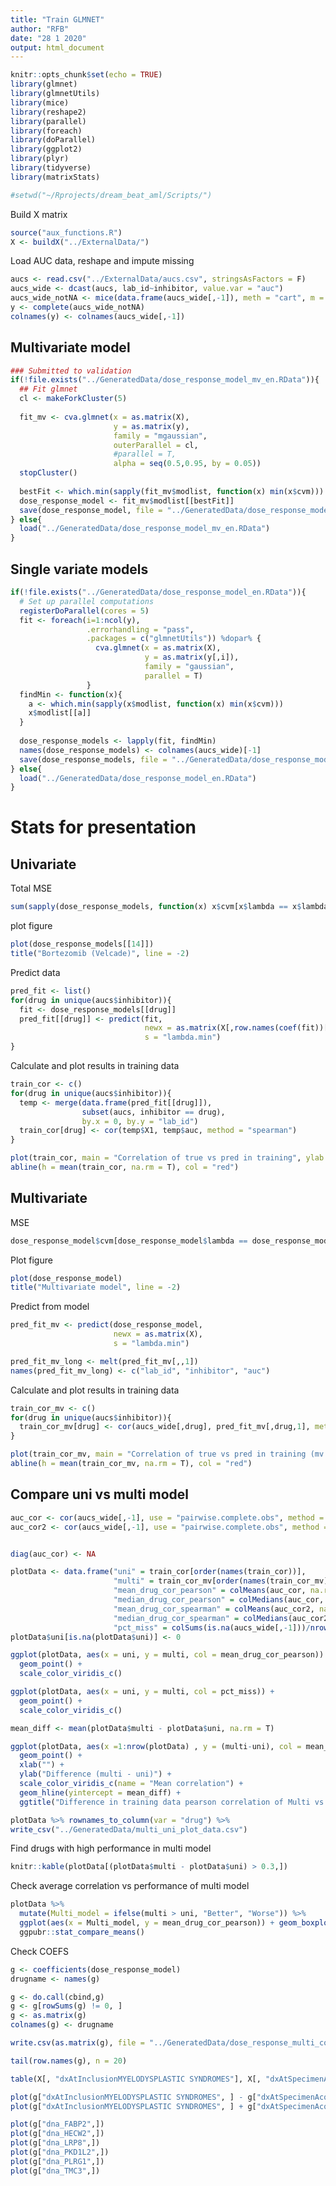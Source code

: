 ```yaml
---
title: "Train GLMNET"
author: "RFB"
date: "28 1 2020"
output: html_document
---
```


```r
knitr::opts_chunk$set(echo = TRUE)
library(glmnet)
library(glmnetUtils)
library(mice)
library(reshape2)
library(parallel)
library(foreach)
library(doParallel)
library(ggplot2)
library(plyr)
library(tidyverse)
library(matrixStats)

#setwd("~/Rprojects/dream_beat_aml/Scripts/")
```

Build X matrix
```r
source("aux_functions.R")
X <- buildX("../ExternalData/")
```

Load AUC data, reshape and impute missing
```r
aucs <- read.csv("../ExternalData/aucs.csv", stringsAsFactors = F)
aucs_wide <- dcast(aucs, lab_id~inhibitor, value.var = "auc")
aucs_wide_notNA <- mice(data.frame(aucs_wide[,-1]), meth = "cart", m = 1)
y <- complete(aucs_wide_notNA)
colnames(y) <- colnames(aucs_wide[,-1])
```

## Multivariate model
```r
### Submitted to validation
if(!file.exists("../GeneratedData/dose_response_model_mv_en.RData")){
  ## Fit glmnet
  cl <- makeForkCluster(5)
  
  fit_mv <- cva.glmnet(x = as.matrix(X),
                       y = as.matrix(y),
                       family = "mgaussian",
                       outerParallel = cl,
                       #parallel = T,
                       alpha = seq(0.5,0.95, by = 0.05))
  stopCluster()
  
  bestFit <- which.min(sapply(fit_mv$modlist, function(x) min(x$cvm)))
  dose_response_model <- fit_mv$modlist[[bestFit]]
  save(dose_response_model, file = "../GeneratedData/dose_response_model_mv_en.RData")
} else{
  load("../GeneratedData/dose_response_model_mv_en.RData")
}
```

## Single variate models
```r
if(!file.exists("../GeneratedData/dose_response_model_en.RData")){
  # Set up parallel computations
  registerDoParallel(cores = 5)
  fit <- foreach(i=1:ncol(y),
                 .errorhandling = "pass",
                 .packages = c("glmnetUtils")) %dopar% {
                   cva.glmnet(x = as.matrix(X),
                              y = as.matrix(y[,i]),
                              family = "gaussian",
                              parallel = T)
                 }
  findMin <- function(x){
    a <- which.min(sapply(x$modlist, function(x) min(x$cvm)))
    x$modlist[[a]]
  }
  
  dose_response_models <- lapply(fit, findMin)
  names(dose_response_models) <- colnames(aucs_wide)[-1]
  save(dose_response_models, file = "../GeneratedData/dose_response_model_en.RData")
} else{
  load("../GeneratedData/dose_response_model_en.RData")
}
```


# Stats for presentation
## Univariate
Total MSE
```r
sum(sapply(dose_response_models, function(x) x$cvm[x$lambda == x$lambda.min]))
```


plot figure
```r
plot(dose_response_models[[14]])
title("Bortezomib (Velcade)", line = -2)
```


Predict data
```r
pred_fit <- list()
for(drug in unique(aucs$inhibitor)){
  fit <- dose_response_models[[drug]]
  pred_fit[[drug]] <- predict(fit, 
                              newx = as.matrix(X[,row.names(coef(fit))[-1]]), 
                              s = "lambda.min")
}
```

Calculate and plot results in training data
```r
train_cor <- c()
for(drug in unique(aucs$inhibitor)){
  temp <- merge(data.frame(pred_fit[[drug]]), 
                subset(aucs, inhibitor == drug),
                by.x = 0, by.y = "lab_id")
  train_cor[drug] <- cor(temp$X1, temp$auc, method = "spearman")
}

plot(train_cor, main = "Correlation of true vs pred in training", ylab = "Cor")
abline(h = mean(train_cor, na.rm = T), col = "red")
```

## Multivariate
MSE
```r
dose_response_model$cvm[dose_response_model$lambda == dose_response_model$lambda.min]
```

Plot figure
```r
plot(dose_response_model)
title("Multivariate model", line = -2)
```


Predict from model
```r
pred_fit_mv <- predict(dose_response_model,
                       newx = as.matrix(X),
                       s = "lambda.min")

pred_fit_mv_long <- melt(pred_fit_mv[,,1])
names(pred_fit_mv_long) <- c("lab_id", "inhibitor", "auc")
```

Calculate and plot results in training data
```r
train_cor_mv <- c()
for(drug in unique(aucs$inhibitor)){
  train_cor_mv[drug] <- cor(aucs_wide[,drug], pred_fit_mv[,drug,1], method = "spearman", use = "pairwise.complete.obs")
}

plot(train_cor_mv, main = "Correlation of true vs pred in training (mv model)", ylab = "Cor")
abline(h = mean(train_cor_mv, na.rm = T), col = "red")
```

## Compare uni vs multi model
```r
auc_cor <- cor(aucs_wide[,-1], use = "pairwise.complete.obs", method = "pearson")
auc_cor2 <- cor(aucs_wide[,-1], use = "pairwise.complete.obs", method = "spearman")


diag(auc_cor) <- NA

plotData <- data.frame("uni" = train_cor[order(names(train_cor))],
                       "multi" = train_cor_mv[order(names(train_cor_mv))],
                       "mean_drug_cor_pearson" = colMeans(auc_cor, na.rm = T),
                       "median_drug_cor_pearson" = colMedians(auc_cor, na.rm = T),
                       "mean_drug_cor_spearman" = colMeans(auc_cor2, na.rm = T),
                       "median_drug_cor_spearman" = colMedians(auc_cor2, na.rm = T),
                       "pct_miss" = colSums(is.na(aucs_wide[,-1]))/nrow(aucs_wide))
plotData$uni[is.na(plotData$uni)] <- 0

ggplot(plotData, aes(x = uni, y = multi, col = mean_drug_cor_pearson)) +
  geom_point() +
  scale_color_viridis_c()

ggplot(plotData, aes(x = uni, y = multi, col = pct_miss)) +
  geom_point() +
  scale_color_viridis_c()

mean_diff <- mean(plotData$multi - plotData$uni, na.rm = T)

ggplot(plotData, aes(x =1:nrow(plotData) , y = (multi-uni), col = mean_drug_cor_pearson)) +
  geom_point() +
  xlab("") + 
  ylab("Difference (multi - uni)") +
  scale_color_viridis_c(name = "Mean correlation") +
  geom_hline(yintercept = mean_diff) +
  ggtitle("Difference in training data pearson correlation of Multi vs Uni")
```


```r
plotData %>% rownames_to_column(var = "drug") %>% 
write_csv("../GeneratedData/multi_uni_plot_data.csv")
```


Find drugs with high performance in multi model
```r
knitr::kable(plotData[(plotData$multi - plotData$uni) > 0.3,])
```

Check average correlation vs performance of multi model
```r
plotData %>% 
  mutate(Multi_model = ifelse(multi > uni, "Better", "Worse")) %>% 
  ggplot(aes(x = Multi_model, y = mean_drug_cor_pearson)) + geom_boxplot() +
  ggpubr::stat_compare_means()
```


Check COEFS
```r
g <- coefficients(dose_response_model)
drugname <- names(g)

g <- do.call(cbind,g)
g <- g[rowSums(g) != 0, ]
g <- as.matrix(g)
colnames(g) <- drugname

write.csv(as.matrix(g), file = "../GeneratedData/dose_response_multi_coef.csv")
```



```r
tail(row.names(g), n = 20)

table(X[, "dxAtInclusionMYELODYSPLASTIC SYNDROMES"], X[, "dxAtSpecimenAcquisitionMYELODYSPLASTIC SYNDROMES"])

plot(g["dxAtInclusionMYELODYSPLASTIC SYNDROMES", ] - g["dxAtSpecimenAcquisitionMYELODYSPLASTIC SYNDROMES", ])
plot(g["dxAtInclusionMYELODYSPLASTIC SYNDROMES", ] + g["dxAtSpecimenAcquisitionMYELODYSPLASTIC SYNDROMES", ])
```

```r
plot(g["dna_FABP2",])
plot(g["dna_HECW2",])
plot(g["dna_LRP8",])
plot(g["dna_PKD1L2",])
plot(g["dna_PLRG1",])
plot(g["dna_TMC3",])
```

